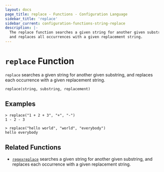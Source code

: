 ```yaml
---
layout: docs
page_title: replace - Functions - Configuration Language
sidebar_title: 'replace'
sidebar_current: configuration-functions-string-replace
description: |-
  The replace function searches a given string for another given substring,
  and replaces all occurrences with a given replacement string.
---
```


# `replace` Function

`replace` searches a given string for another given substring, and replaces
each occurrence with a given replacement string.

```hcl
replace(string, substring, replacement)
```

## Examples

```text
> replace("1 + 2 + 3", "+", "-")
1 - 2 - 3

> replace("hello world", "world", "everybody")
hello everybody
```

## Related Functions

- [`regexreplace`](./regexreplace) searches a given string for another given substring,
  and replaces each occurrence with a given replacement string.
